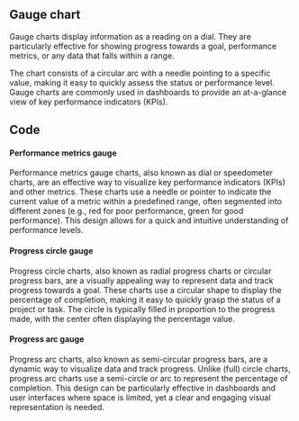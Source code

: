 
## Gauge chart
<!-- introduction start -->
Gauge charts display information as a reading on a dial. They are particularly effective for showing progress towards a goal, performance metrics, or any data that falls within a range.
<!-- introduction end -->
The chart consists of a circular arc with a needle pointing to a specific value, making it easy to quickly assess the status or performance level. Gauge charts are commonly used in dashboards to provide an at-a-glance view of key performance indicators (KPIs).
## Code

#### Performance metrics gauge
Performance metrics gauge charts, also known as dial or speedometer charts, are an effective way to visualize key performance indicators (KPIs) and other metrics. These charts use a needle or pointer to indicate the current value of a metric within a predefined range, often segmented into different zones (e.g., red for poor performance, green for good performance). This design allows for a quick and intuitive understanding of performance levels.
<EchartsGaugePlayground height="25rem" />

#### Progress circle gauge
Progress circle charts, also known as radial progress charts or circular progress bars, are a visually appealing way to represent data and track progress towards a goal. These charts use a circular shape to display the percentage of completion, making it easy to quickly grasp the status of a project or task. The circle is typically filled in proportion to the progress made, with the center often displaying the percentage value.
<EchartsProgressCirclePlayground height="30rem" />

#### Progress arc gauge
Progress arc charts, also known as semi-circular progress bars, are a dynamic way to visualize data and track progress. Unlike (full) circle charts, progress arc charts use a semi-circle or arc to represent the percentage of completion. This design can be particularly effective in dashboards and user interfaces where space is limited, yet a clear and engaging visual representation is needed. 
<EchartsProgressArcPlayground height="30rem" />
